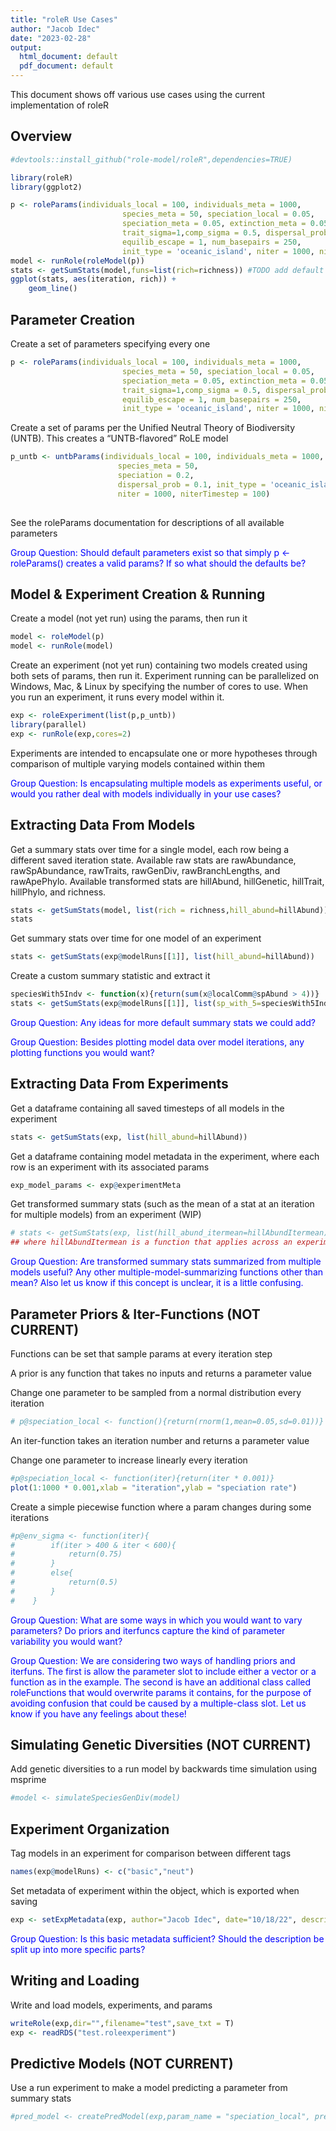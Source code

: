 ```yaml
---
title: "roleR Use Cases"
author: "Jacob Idec"
date: "2023-02-28"
output:
  html_document: default
  pdf_document: default
---
```


This document shows off various use cases using the current implementation of roleR

## Overview

```r

#devtools::install_github("role-model/roleR",dependencies=TRUE)

library(roleR)
library(ggplot2)
```

```r

p <- roleParams(individuals_local = 100, individuals_meta = 1000,
                         species_meta = 50, speciation_local = 0.05, 
                         speciation_meta = 0.05, extinction_meta = 0.05, env_sigma = 0.5,
                         trait_sigma=1,comp_sigma = 0.5, dispersal_prob = 0.1, mutation_rate = 0.01,
                         equilib_escape = 1, num_basepairs = 250,
                         init_type = 'oceanic_island', niter = 1000, niterTimestep = 100)
model <- runRole(roleModel(p))
stats <- getSumStats(model,funs=list(rich=richness)) #TODO add default where all existing sumstats are added
ggplot(stats, aes(iteration, rich)) + 
    geom_line()
```

## Parameter Creation

Create a set of parameters specifying every one

```r

p <- roleParams(individuals_local = 100, individuals_meta = 1000,
                         species_meta = 50, speciation_local = 0.05, 
                         speciation_meta = 0.05, extinction_meta = 0.05, env_sigma = 0.5,
                         trait_sigma=1,comp_sigma = 0.5, dispersal_prob = 0.1, mutation_rate = 0.01,
                         equilib_escape = 1, num_basepairs = 250,
                         init_type = 'oceanic_island', niter = 1000, niterTimestep = 100)
```

Create a set of params per the Unified Neutral Theory of Biodiversity (UNTB).
This creates a "UNTB-flavored" RoLE model 

```r

p_untb <- untbParams(individuals_local = 100, individuals_meta = 1000, 
                        species_meta = 50, 
                        speciation = 0.2, 
                        dispersal_prob = 0.1, init_type = 'oceanic_island',
                        niter = 1000, niterTimestep = 100)   
    
```

See the roleParams documentation for descriptions of all available parameters 

<span style="color:blue">Group Question: Should default parameters exist so that simply p <- roleParams() creates a valid params? If so what should the defaults be? </span>

## Model & Experiment Creation & Running

Create a model (not yet run) using the params, then run it 

```r

model <- roleModel(p)
model <- runRole(model)

```

Create an experiment (not yet run) containing two models created using both sets of params, then run it.
Experiment running can be parallelized on Windows, Mac, & Linux by specifying the number of cores to use. 
When you run an experiment, it runs every model within it.

```r

exp <- roleExperiment(list(p,p_untb))
library(parallel)
exp <- runRole(exp,cores=2)

```

Experiments are intended to encapsulate one or more hypotheses through comparison of multiple varying models contained within them

<span style="color:blue">Group Question: Is encapsulating multiple models as experiments useful, or would you rather deal with models individually in your use cases? </span>

## Extracting Data From Models

Get a summary stats over time for a single model, each row being a different saved iteration state.
Available raw stats are rawAbundance, rawSpAbundance, rawTraits, rawGenDiv, rawBranchLengths, and rawApePhylo.
Available transformed stats are hillAbund, hillGenetic, hillTrait, hillPhylo, and richness.

```r

stats <- getSumStats(model, list(rich = richness,hill_abund=hillAbund))
stats

```

Get summary stats over time for one model of an experiment 

```r

stats <- getSumStats(exp@modelRuns[[1]], list(hill_abund=hillAbund)) 
``` 

Create a custom summary statistic and extract it 

```r

speciesWith5Indv <- function(x){return(sum(x@localComm@spAbund > 4))} 
stats <- getSumStats(exp@modelRuns[[1]], list(sp_with_5=speciesWith5Indv)) 

``` 

<span style="color:blue">Group Question: Any ideas for more default summary stats we could add? </span> 

<span style="color:blue">Group Question: Besides plotting model data over model iterations, any plotting functions you would want? </span> 

## Extracting Data From Experiments 

Get a dataframe containing all saved timesteps of all models in the experiment 

```r

stats <- getSumStats(exp, list(hill_abund=hillAbund)) 

``` 

Get a dataframe containing model metadata in the experiment, where each row is an experiment with its associated params 

```r

exp_model_params <- exp@experimentMeta 

``` 

Get transformed summary stats (such as the mean of a stat at an iteration for multiple models) from an experiment (WIP) 

```r

# stats <- getSumStats(exp, list(hill_abund_itermean=hillAbundItermean)) 
## where hillAbundItermean is a function that applies across an experiment rather than across a roleData 

``` 

<span style="color:blue">Group Question: Are transformed summary stats summarized from multiple models useful? Any other multiple-model-summarizing functions other than mean? Also let us know if this concept is unclear, it is a little confusing. </span> 

## Parameter Priors & Iter-Functions (NOT CURRENT) 

Functions can be set that sample params at every iteration step 

A prior is any function that takes no inputs and returns a parameter value 

Change one parameter to be sampled from a normal distribution every iteration 

```r

# p@speciation_local <- function(){return(rnorm(1,mean=0.05,sd=0.01))} 

``` 

An iter-function takes an iteration number and returns a parameter value 

Change one parameter to increase linearly every iteration 

```r

#p@speciation_local <- function(iter){return(iter * 0.001)} 
plot(1:1000 * 0.001,xlab = "iteration",ylab = "speciation rate") 

``` 

Create a simple piecewise function where a param changes during some iterations 

```r

#p@env_sigma <- function(iter){ 
#        if(iter > 400 & iter < 600){ 
#            return(0.75) 
#        } 
#        else{ 
#            return(0.5) 
#        } 
#    } 

``` 

<span style="color:blue">Group Question: What are some ways in which you would want to vary parameters? Do priors and iterfuncs capture the kind of parameter variability you would want? </span> 

<span style="color:blue">Group Question: We are considering two ways of handling priors and iterfuns. The first is allow the parameter slot to include either a vector or a function as in the example. The second is have an additional class called roleFunctions that would overwrite params it contains, for the purpose of avoiding confusion that could be caused by a multiple-class slot. Let us know if you have any feelings about these! </span> 


## Simulating Genetic Diversities (NOT CURRENT) 

Add genetic diversities to a run model by backwards time simulation using msprime 

```r

#model <- simulateSpeciesGenDiv(model) 

``` 

## Experiment Organization 

Tag models in an experiment for comparison between different tags 

```r

names(exp@modelRuns) <- c("basic","neut") 

``` 

Set metadata of experiment within the object, which is exported when saving 

```r

exp <- setExpMetadata(exp, author="Jacob Idec", date="10/18/22", description="A test experiment") 

``` 

<span style="color:blue">Group Question: Is this basic metadata sufficient? Should the description be split up into more specific parts? </span> 

## Writing and Loading

Write and load models, experiments, and params 

```r

writeRole(exp,dir="",filename="test",save_txt = T) 
exp <- readRDS("test.roleexperiment") 

``` 

## Predictive Models (NOT CURRENT) 

Use a run experiment to make a model predicting a parameter from summary stats 

```r

#pred_model <- createPredModel(exp,param_name = "speciation_local", preds=c("hill_abund1","hill_abund2")) 

``` 